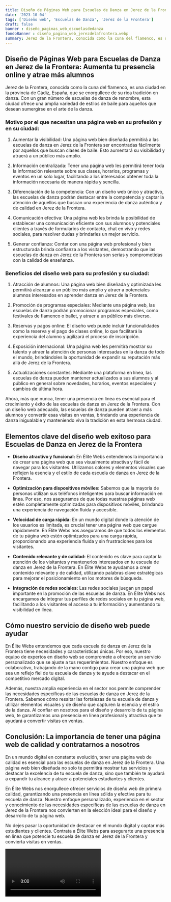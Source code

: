 ```yaml
---
title: Diseño de Páginas Web para Escuelas de Danza en Jerez de la Frontera
date: '2023-10-04'
tags: ['Diseño web', 'Escuelas de Danza', 'Jerez de la Frontera']
draft: false
banner : diseño_paginas_web_escuelasdedanza
fondoBanner : diseño_pagina_web_jerezdelafrontera.webp
summary: Jerez de la Frontera, conocida como la cuna del flamenco, es una ciudad en la provincia de Cádiz, España, que se enorgullece de su rica tradición en danza. Con un gran número de escuelas de danza de renombre, esta ciudad ofrece una amplia variedad de estilos de baile para aquellos que desean sumergirse en el arte de la danza.
---
```


## Diseño de Páginas Web para Escuelas de Danza en Jerez de la Frontera: Aumenta tu presencia online y atrae más alumnos

Jerez de la Frontera, conocida como la cuna del flamenco, es una ciudad en la provincia de Cádiz, España, que se enorgullece de su rica tradición en danza. Con un gran número de escuelas de danza de renombre, esta ciudad ofrece una amplia variedad de estilos de baile para aquellos que desean sumergirse en el arte de la danza.

### Motivo por el que necesitan una página web en su profesión y en su ciudad:

1. Aumentar la visibilidad: Una página web bien diseñada permitirá a las escuelas de danza en Jerez de la Frontera ser encontradas fácilmente por aquellos que buscan clases de baile. Esto aumentará su visibilidad y atraerá a un público más amplio.

2. Información centralizada: Tener una página web les permitirá tener toda la información relevante sobre sus clases, horarios, programas y eventos en un solo lugar, facilitando a los interesados obtener toda la información necesaria de manera rápida y sencilla.

3. Diferenciación de la competencia: Con un diseño web único y atractivo, las escuelas de danza podrán destacar entre la competencia y captar la atención de aquellos que buscan una experiencia de danza auténtica y de calidad en Jerez de la Frontera.

4. Comunicación efectiva: Una página web les brinda la posibilidad de establecer una comunicación eficiente con sus alumnos y potenciales clientes a través de formularios de contacto, chat en vivo y redes sociales, para resolver dudas y brindarles un mejor servicio.

5. Generar confianza: Contar con una página web profesional y bien estructurada brinda confianza a los visitantes, demostrando que las escuelas de danza en Jerez de la Frontera son serias y comprometidas con la calidad de enseñanza.

### Beneficios del diseño web para su profesión y su ciudad:

1. Atracción de alumnos: Una página web bien diseñada y optimizada les permitirá alcanzar a un público más amplio y atraer a potenciales alumnos interesados en aprender danza en Jerez de la Frontera.

2. Promoción de programas especiales: Mediante una página web, las escuelas de danza podrán promocionar programas especiales, como festivales de flamenco o ballet, y atraer a un público más diverso.

3. Reservas y pagos online: El diseño web puede incluir funcionalidades como la reserva y el pago de clases online, lo que facilitará la experiencia del alumno y agilizará el proceso de inscripción.

4. Exposición internacional: Una página web les permitirá mostrar su talento y atraer la atención de personas interesadas en la danza de todo el mundo, brindándoles la oportunidad de expandir su reputación más allá de Jerez de la Frontera.

5. Actualizaciones constantes: Mediante una plataforma en línea, las escuelas de danza pueden mantener actualizados a sus alumnos y al público en general sobre novedades, horarios, eventos especiales y cambios de última hora.

Ahora, más que nunca, tener una presencia en línea es esencial para el crecimiento y éxito de las escuelas de danza en Jerez de la Frontera. Con un diseño web adecuado, las escuelas de danza pueden atraer a más alumnos y convertir esas visitas en ventas, brindando una experiencia de danza inigualable y manteniendo viva la tradición en esta hermosa ciudad.

<GifSeo />

<Cta />

## Elementos clave del diseño web exitoso para Escuelas de Danza en Jerez de la Frontera

- **Diseño atractivo y funcional:** En Élite Webs entendemos la importancia de crear una página web que sea visualmente atractiva y fácil de navegar para los visitantes. Utilizamos colores y elementos visuales que reflejen la esencia y el estilo de cada escuela de danza en Jerez de la Frontera.

- **Optimización para dispositivos móviles:** Sabemos que la mayoría de personas utilizan sus teléfonos inteligentes para buscar información en línea. Por eso, nos aseguramos de que todas nuestras páginas web estén completamente optimizadas para dispositivos móviles, brindando una experiencia de navegación fluida y accesible.

- **Velocidad de carga rápida:** En un mundo digital donde la atención de los usuarios es limitada, es crucial tener una página web que cargue rápidamente. En Élite Webs nos aseguramos de que todos los elementos de tu página web estén optimizados para una carga rápida, proporcionando una experiencia fluida y sin frustraciones para los visitantes.

- **Contenido relevante y de calidad:** El contenido es clave para captar la atención de los visitantes y mantenerlos interesados en tu escuela de danza en Jerez de la Frontera. En Élite Webs te ayudamos a crear contenido relevante y de calidad, utilizando palabras clave estratégicas para mejorar el posicionamiento en los motores de búsqueda.

- **Integración de redes sociales:** Las redes sociales juegan un papel importante en la promoción de las escuelas de danza. En Élite Webs nos encargamos de integrar tus perfiles de redes sociales en tu página web, facilitando a los visitantes el acceso a tu información y aumentando tu visibilidad en línea.

## Cómo nuestro servicio de diseño web puede ayudar

En Élite Webs entendemos que cada escuela de danza en Jerez de la Frontera tiene necesidades y características únicas. Por eso, nuestro equipo de expertos en diseño web se compromete a ofrecerte un servicio personalizado que se ajuste a tus requerimientos. Nuestro enfoque es colaborativo, trabajando de la mano contigo para crear una página web que sea un reflejo fiel de tu escuela de danza y te ayude a destacar en el competitivo mercado digital.

Además, nuestra amplia experiencia en el sector nos permite comprender las necesidades específicas de las escuelas de danza en Jerez de la Frontera. Sabemos cómo resaltar las fortalezas de tu escuela de danza y utilizar elementos visuales y de diseño que capturen la esencia y el estilo de la danza. Al confiar en nosotros para el diseño y desarrollo de tu página web, te garantizamos una presencia en línea profesional y atractiva que te ayudará a convertir visitas en ventas.

## Conclusión: La importancia de tener una página web de calidad y contratarnos a nosotros

En un mundo digital en constante evolución, tener una página web de calidad es esencial para las escuelas de danza en Jerez de la Frontera. Una página web bien diseñada no solo te permitirá mostrar tus servicios y destacar la excelencia de tu escuela de danza, sino que también te ayudará a expandir tu alcance y atraer a potenciales estudiantes y clientes.

En Élite Webs nos enorgullece ofrecer servicios de diseño web de primera calidad, garantizando una presencia en línea sólida y efectiva para tu escuela de danza. Nuestro enfoque personalizado, experiencia en el sector y conocimiento de las necesidades específicas de las escuelas de danza en Jerez de la Frontera nos convierten en la elección ideal para el diseño y desarrollo de tu página web.

No dejes pasar la oportunidad de destacar en el mundo digital y captar más estudiantes y clientes. Contrata a Élite Webs para asegurarte una presencia en línea que potencie tu escuela de danza en Jerez de la Frontera y convierta visitas en ventas.

<Video />

<CtaBot job='Escuelas de Danza' city='Jerez de la Frontera'/>

<Gmaps query='Jerez de la Frontera+españa+maps' />